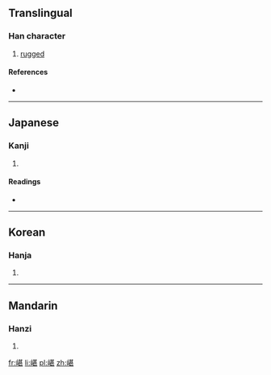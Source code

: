 ==Translingual==

===Han character===
{{Han char|rn=46|rad=山|as=09|sn=12|four=2471<sub>1</sub>|canj=山廿一女 (UTMV)|ids=⿰[[山]][[甚]]}}

# [[rugged]]

====References====
* {{Han ref|kx=0316.030|dkj=08266|dj=0616.300|hdz=10784.160|uh=5D41|ud=23873|bh=D8DC|bd=55516}}

----

==Japanese==

===Kanji===
{{ja-kanji|grade=|rs=山09}}

# {{defn|lang=ja|sort=山09}}

====Readings====
* {{ja-readings|on=[[かん]] (kan), [[こん]] (kon), [[けん]] (ken), [[せん]] (sen), [[ぜん]] (zen), [[ちん]] (chin), [[がん]] (gan)|kun=}}

----

==Korean==

===Hanja===
{{ko-hanja|hangeul=감|rv=gam|mr=kam}}

# {{defn|lang=ko|sort=山09}}

----

==Mandarin==

===Hanzi===
{{cmn-hanzi|pin=[[kān]] ([[kan1]])|wg=k'an<sup>1</sup>}}

# {{defn|lang=cmn|sort=山09}}

[[fr:嵁]]
[[li:嵁]]
[[pl:嵁]]
[[zh:嵁]]